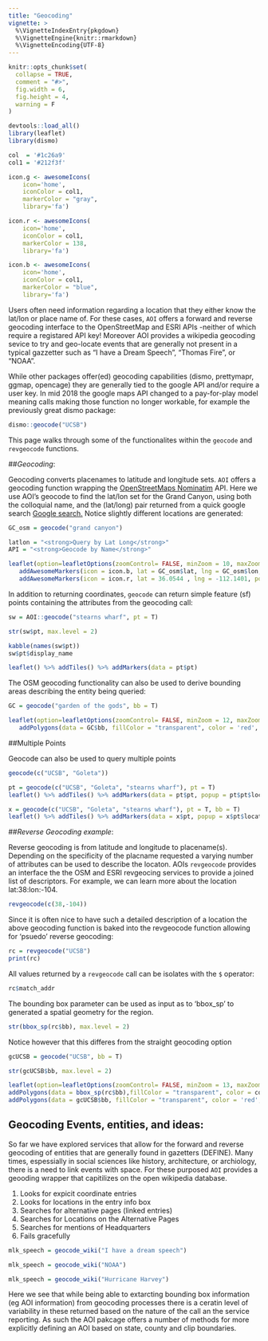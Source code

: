 ```yaml
---
title: "Geocoding"
vignette: >
  %\VignetteIndexEntry{pkgdown}
  %\VignetteEngine{knitr::rmarkdown}
  %\VignetteEncoding{UTF-8}
---
```


```r
knitr::opts_chunk$set(
  collapse = TRUE,
  comment = "#>",
  fig.width = 6, 
  fig.height = 4,
  warning = F
)

devtools::load_all()
library(leaflet)
library(dismo)

col  = '#1c26a9'
col1 = '#212f3f'

icon.g <- awesomeIcons(
    icon='home',
    iconColor = col1,
    markerColor = "gray",
    library='fa')

icon.r <- awesomeIcons(
    icon='home',
    iconColor = col1,
    markerColor = 138,
    library='fa')

icon.b <- awesomeIcons(
    icon='home',
    iconColor = col1,
    markerColor = "blue",
    library='fa')

```


Users often need information regarding a location that they either know the lat/lon or place name of. For these cases, `AOI` offers a forward and reverse geocoding interface to the OpenStreetMap and ESRI APIs -neither of which require a registared API key! Moreover AOI provides a wikipedia geocoding sevice to try and geo-locate events that are generally not present in a typical gazzetter such as "I have a Dream Speech", "Thomas Fire", or "NOAA".

While other packages offer(ed) geocoding capabilities (dismo, prettymapr, ggmap, opencage) they are generally tied to the google API and/or require a user key. In mid 2018 the google maps API changed to a pay-for-play model meaning calls making those function no longer workable, for example the previously great dismo package:

```r
dismo::geocode("UCSB")
```

This page walks through some of the functionalites within the `geocode` and `revgeocode` functions.   

##*Geocoding*:

Geocoding converts placenames to latitude and longitude sets. `AOI` offers a geocoding function wrapping the [OpenStreetMaps Nominatim](https://wiki.openstreetmap.org/wiki/Nominatim) API. Here we use AOI's geocode to find the lat/lon set for the Grand Canyon, using both the colloquial name, and the (lat/long) pair returned from a quick google search <a target="_blank"href="http://www.Google.com/search?q=grand+canyon+lat+long">Google search.</a> Notice slightly different locations are generated:

```r
GC_osm = geocode("grand canyon")
```

```r

latlon = "<strong>Query by Lat Long</strong>"
API = "<strong>Geocode by Name</strong>"

leaflet(option=leafletOptions(zoomControl= FALSE, minZoom = 10, maxZoom = 10)) %>% addProviderTiles(providers$CartoDB.Positron) %>% 
   addAwesomeMarkers(icon = icon.b, lat = GC_osm$lat, lng = GC_osm$lon, popup = "<strong>Geocode via OSM</strong>") %>% 
   addAwesomeMarkers(icon = icon.r, lat = 36.0544 , lng = -112.1401, popup = "<strong>Google search</strong>")
```

In addition to returning coordinates, `geocode` can return simple feature (sf) points containing the attributes from the geocoding call:

```r
sw = AOI::geocode("stearns wharf", pt = T)

str(sw$pt, max.level = 2)

```

```r
kabble(names(sw$pt))
sw$pt$display_name
```

```r

leaflet() %>% addTiles() %>% addMarkers(data = pt$pt)

```

The OSM geocoding functionality can also be used to derive bounding areas describing the entity being queried:

```r
GC = geocode("garden of the gods", bb = T)
```

```r
leaflet(option=leafletOptions(zoomControl= FALSE, minZoom = 12, maxZoom = 15)) %>% addTiles() %>% 
   addPolygons(data = GC$bb, fillColor = "transparent", color = 'red', weight = 6, opacity = 1) 
```

##Multiple Points

Geocode can also be used to query multiple points

```r
geocode(c("UCSB", "Goleta"))
```

```r
pt = geocode(c("UCSB", "Goleta", "stearns wharf"), pt = T)
leaflet() %>% addTiles() %>% addMarkers(data = pt$pt, popup = pt$pt$location)

```

```r
x = geocode(c("UCSB", "Goleta", "stearns wharf"), pt = T, bb = T)
leaflet() %>% addTiles() %>% addMarkers(data = x$pt, popup = x$pt$location) %>% addPolygons(data = x$bb, fillColor = 'transparent', color = 'red')

```

##*Reverse Geocoding example*:

Reverse geocoding is from latitude and longitude to placename(s). Depending on the specificity of the placname requested a varying number of attributes can be used to describe the locaton. AOIs `revgeocode` provides an interface the the OSM and ESRI revgeocing services to provide a joined list of descriptors. For example, we can learn more about the location lat:38:lon:-104.

```r
revgeocode(c(38,-104))
```


Since it is often nice to have such a detailed description of a location the above geocoding function is baked into the revgeocode function allowing for 'psuedo' reverse geocoding:

```r
rc = revgeocode("UCSB")
print(rc)
```

All values returned by a `revgeocode` call can be isolates with the `$` operator:

```r
rc$match_addr
```

The bounding box parameter can be used as input as to 'bbox_sp' to generated a spatial geometry for the region.

```r
str(bbox_sp(rc$bb), max.level = 2)
```

Notice however that this differes from the straight geocoding option 

```r

gcUCSB = geocode("UCSB", bb = T)

str(gcUCSB$bb, max.level = 2)

```

```r
leaflet(option=leafletOptions(zoomControl= FALSE, minZoom = 13, maxZoom = 13)) %>% addProviderTiles(providers$CartoDB.Positron) %>% 
addPolygons(data = bbox_sp(rc$bb),fillColor = "transparent", color = col, weight = 4, label = "revgeocode") %>% 
addPolygons(data = gcUCSB$bb, fillColor = "transparent", color = 'red', weight = 4, label = "geocode")

```

## Geocoding Events, entities, and ideas:

So far we have explored services that allow for the forward and reverse geocoding of entities that are generally found in gazetters (DEFINE). Many times, espessially in social sciences like history, architecture, or archiology, there is a need to link events with space. For these purposed `AOI` provides a geooding wrapper that capitilizes on the open wikipedia database.

1. Looks for expicit coordinate entries
2. Looks for locations in the entry info box
3. Searches for alternative pages (linked entries)
4. Searches for Locations on the Alternative Pages
5. Searches for mentions of Headquarters
6. Fails gracefully

```r
mlk_speech = geocode_wiki("I have a dream speech")
```

```r
mlk_speech = geocode_wiki("NOAA")
```

```r
mlk_speech = geocode_wiki("Hurricane Harvey")
```





Here we see that while being able to extarcting bounding box information (eg AOI information) from geocoding processes there is a ceratin level of variability in these returned based on the nature of the call an the service reporting. As such the AOI pakcage offers a number of methods for more explicitly defining an AOI based on state, county and clip boundaries. 
